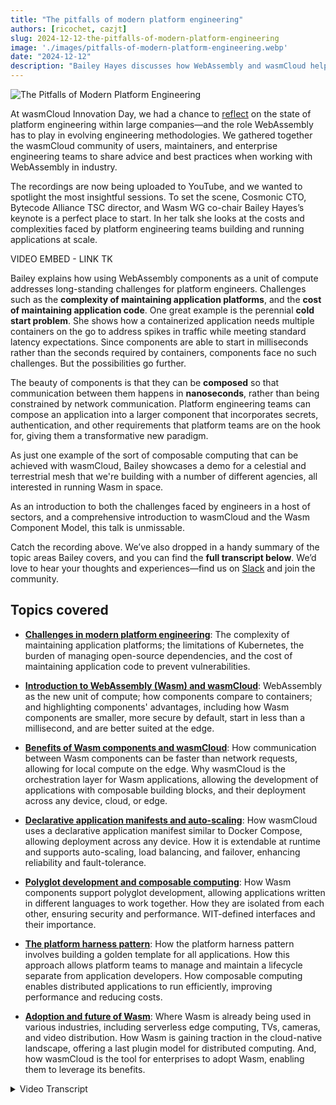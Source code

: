 ```yaml
---
title: "The pitfalls of modern platform engineering"
authors: [ricochet, cazjt]
slug: 2024-12-12-the-pitfalls-of-modern-platform-engineering
image: './images/pitfalls-of-modern-platform-engineering.webp'
date: "2024-12-12"
description: "Bailey Hayes discusses how WebAssembly and wasmCloud help platform engineering teams tackle the costs and complexities of building and running applications at scale."
---
```


![The Pitfalls of Modern Platform Engineering](./images/pitfalls-of-modern-platform-engineering.webp)

At wasmCloud Innovation Day, we had a chance to [reflect](https://wasmcloud.com/blog/2024-09-24-wasmcloud-innovation-day-2024-in-review) on the state of platform engineering within large companies—and the role WebAssembly has to play in evolving engineering methodologies. We gathered together the wasmCloud community of users, maintainers, and enterprise engineering teams to share advice and best practices when working with WebAssembly in industry.

The recordings are now being uploaded to YouTube, and we wanted to spotlight the most insightful sessions. To set the scene, Cosmonic CTO, Bytecode Alliance TSC director, and Wasm WG co-chair Bailey Hayes’s keynote is a perfect place to start. In her talk she looks at the costs and complexities faced by platform engineering teams building and running applications at scale.

VIDEO EMBED - LINK TK

Bailey explains how using WebAssembly components as a unit of compute addresses long-standing challenges for platform engineers. Challenges such as the **complexity of maintaining application platforms**, and the **cost of maintaining application code**. One great example is the perennial **cold start problem**. She shows how a containerized application needs multiple containers on the go to address spikes in traffic while meeting standard latency expectations. Since components are able to start in milliseconds rather than the seconds required by containers, components face no such challenges. But the possibilities go further.

The beauty of components is that they can be **composed** so that communication between them happens in **nanoseconds**, rather than being constrained by network communication. Platform engineering teams can compose an application into a larger component that incorporates secrets, authentication, and other requirements that platform teams are on the hook for, giving them a transformative new paradigm.

As just one example of the sort of composable computing that can be achieved with wasmCloud, Bailey showcases a demo for a celestial and terrestrial mesh that we're building with a number of different agencies, all interested in running Wasm in space.

As an introduction to both the challenges faced by engineers in a host of sectors, and a comprehensive introduction to wasmCloud and the Wasm Component Model, this talk is unmissable.

Catch the recording above. We’ve also dropped in a handy summary of the topic areas Bailey covers, and you can find the **full transcript below**. We’d love to hear your thoughts and experiences—find us on [Slack](https://wasmcloud.slack.com/) and join the community.

## Topics covered

- [**Challenges in modern platform engineering**](/blog/2024-12-12-the-pitfalls-of-modern-platform-engineering#challenges-in-modern-platform-engineering): The complexity of maintaining application platforms; the limitations of Kubernetes, the burden of managing open-source dependencies, and the cost of maintaining application code to prevent vulnerabilities.

- [**Introduction to WebAssembly (Wasm) and wasmCloud**](/blog/2024-12-12-the-pitfalls-of-modern-platform-engineering#introduction-to-webassembly-wasm-and-wasmcloud): WebAssembly as the new unit of compute; how components compare to containers; and highlighting components' advantages, including how Wasm components are smaller, more secure by default, start in less than a millisecond, and are better suited at the edge. 

- [**Benefits of Wasm components and wasmCloud**](/blog/2024-12-12-the-pitfalls-of-modern-platform-engineering#benefits-of-wasm-components-and-wasmcloud): How communication between Wasm components can be faster than network requests, allowing for local compute on the edge. Why wasmCloud is the orchestration layer for Wasm applications, allowing the development of applications with composable building blocks, and their deployment across any device, cloud, or edge.

- [**Declarative application manifests and auto-scaling**](/blog/2024-12-12-the-pitfalls-of-modern-platform-engineering#declarative-application-manifests-and-auto-scaling): How wasmCloud uses a declarative application manifest similar to Docker Compose, allowing deployment across any device. How it is extendable at runtime and supports auto-scaling, load balancing, and failover, enhancing reliability and fault-tolerance.

- [**Polyglot development and composable computing**](/blog/2024-12-12-the-pitfalls-of-modern-platform-engineering#polyglot-development-and-composable-computing): How Wasm components support polyglot development, allowing applications written in different languages to work together. How they are isolated from each other, ensuring security and performance. WIT-defined interfaces and their importance.

- [**The platform harness pattern**](/blog/2024-12-12-the-pitfalls-of-modern-platform-engineering#the-platform-harness-pattern): How the platform harness pattern involves building a golden template for all applications. How this approach allows platform teams to manage and maintain a lifecycle separate from application developers. How composable computing enables distributed applications to run efficiently, improving performance and reducing costs.

- [**Adoption and future of Wasm**](/blog/2024-12-12-the-pitfalls-of-modern-platform-engineering#adoption-and-future-of-wasm): Where Wasm is already being used in various industries, including serverless edge computing, TVs, cameras, and video distribution. How Wasm is gaining traction in the cloud-native landscape, offering a last plugin model for distributed computing. And, how wasmCloud is the tool for enterprises to adopt Wasm, enabling them to leverage its benefits.

<details>
<summary>Video Transcript</summary>

### Transcript

**Speakers**

Bailey Hayes, Brooks Townsend

**Brooks Townsend**

Without further ado, I'd like to introduce Bailey Hayes, who is a Technical Steering Committee Director at the Bytecode Alliance, WASI sub-group chair, and Cosmonic CTO. Bailey, take it away.

**Bailey Hayes**

Thank you. Brooks, glad to be here. Really excited to see so many faces joining us for the first time with wasmCloud. I wanted to start the day off by talking about some of the problems that we're looking to solve with wasmCloud, and that begins with some of the pitfalls in modern platform engineering.

To start, we need to define platform engineering. So, platform engineering as a practice really began during the containerization era and epoch of compute, where first we started with microservices, bundled those into VMs that allowed us to build out data centers, and eventually moved to the public cloud. But really there was this major paradigm shift that happened when we were able to package our applications into a container and then orchestrate those containers with Kubernetes.

That allowed infrastructure teams to evolve to be part of the team that's providing a platform and giving common application services like capabilities from Secrets management to authentication and authorization that then application developers are able to build on top of. Really, this was a massive improvement in our productivity and the types of things that we're able to build, but it does come with some pretty big problems, namely that applications today are just too expensive to build, maintain, and run.

### Challenges in modern platform engineering

That really starts with the initial application language choice, and the template that we build for all of our different apps across enterprises. We are tied into specific clients and frameworks that are part of and built for that language, and we have to maintain these apps on an app-by-app basis. Platform engineering teams are usually on the hook for the application platform layer&mdash;that's all of the authentication, observability, maybe even artifact registry, secrets, common storage layer, messaging and more types of capabilities. For the application platform team to be able to evolve their platform&mdash;if they are trying to make a new API level change or moving to a new major version&mdash;application developers have to update their dependencies.

But they're not just revving for being able to evolve the platform. They're revving because most of our application code is not our code. It's full of open source code, which is actually a great thing. It's amazing that we're able to do this, however, that comes with a significant cost and burden on maintaining your application code to prevent vulnerabilities. And so, both by having boilerplate code for your platform and for open source dependencies, we're constantly churning on this application like a hamster wheel of building apps, and we don't really have an easy way to wrangle that problem.

Now, on the running and deployment side, platform engineering teams are stuck managing these very expensive platforms. Typically, it's built on top of Kubernetes today&mdash;the orchestration layer&mdash;and it really lacks portability, because it doesn't allow us to run in many different types of environments, like on the edge. So throughout this platform evolution that we've seen moving through the public era, including containers as part of that era, but that being the major paradigm shift. I believe that today, we are now in a new componentization era, where our next distributed unit of compute is the WebAssembly component, orchestrated by wasmCloud.

### Introduction to WebAssembly (Wasm) and wasmCloud

So, let's take a step back and just do a kind of a basic comparison between Wasm and containers. You can think of Wasm as perhaps a tiny VM. So this type of direct comparison works. Okay. Containers themselves are much larger. They're usually on the order of megabytes to gigabytes, whereas a WebAssembly component is kilobytes or megabytes. WebAssembly components themselves are secure by default. For containers, we have to add a number of processes, best practices and tools to get them to a place where they are secure and provide the right level of isolation, but they're still not generally considered the right choice when you're trying to run arbitrary user code, and certainly not on a user's device.

Now the other difference here, while containers give us much more new layers of portability, those images are still CPU architecture-bound, whereas WebAssembly components&mdash;the `.wasm` file&mdash;doesn't need to change for any different environment, so long as that environment has a WebAssembly runtime for it. But perhaps the most important difference between containers and components is that containers start in seconds, whereas WebAssembly components start in less than a millisecond. And that really enables WebAssembly components to solve this major problem that we have in the industry&mdash;and that is it solves the cold start problem.

Containers, because they take several seconds to start, they have to effectively keep a pilot light on. They have to keep many different containers running, even though they're not necessarily servicing any requests, because when you get a burst of requests, it takes seconds to scale out, and your response time that a typical user expects is less than a second. So you can't wait on a new container to spin up. Compare that with a WebAssembly component. This list of numbers here, these are numbers that every programmer should know. You've probably seen this set of numbers before, but I think it's really important to highlight where WebAssembly components fit into this latency story.

![important latency numbers](./images/latency-numbers.jpg)

WebAssembly components, because they start in less than a millisecond, it means that it's so much faster than even making a network request. And so you're going to see new types of architectures evolve because of this new layer that WebAssembly components fit in. Why make a network request to somewhere else when you can be running that compute on the edge next to the user?

### Benefits of Wasm components and wasmCloud

Now, with every new unit of compute, every new thing that we're distributing around, you need a new orchestration layer for that, and that's what wasmCloud is. It's Wasm-native orchestration. It allows you to deploy and manage your Wasm applications across any device, cloud or edge, including your own. When we're building a WebAssembly component, you get a new way of simplifying the way that developers need to build, because you're able to reuse your logic with essentially composable building blocks, and that lets you eliminate boilerplate from your code. wasmCloud lets platform engineers build a component that slots in that the application developers themselves don't have to manage.

One thing I really want to highlight here is that Wasm-native also works with cloud native; it has all of the existing cloud native technology integrations that you would expect. A common deployment strategy for wasmCloud actually is to be able to run on Kubernetes and orchestrate your applications with wasmCloud. When we compose applications, we're doing that in wasmCloud with open standards and common interfaces for platform capabilities. These can be swapped at runtime, allowing you to do upgrades for maintenance, or even changing out the vendor entirely. Because these APIs are at a high level, they're vendor-agnostic.

We also allow you to write your own custom capabilities and interfaces, and we've had an amazing amount of success&mdash;we'll be doing later deep dives on our integrations with Postgres and Couchbase.

### Declarative application manifests and auto-scaling

One thing to understand when we're talking about building apps for wasmCloud is that we have a declarative application manifest. You might later today hear the word "wadm"&mdash;that's what we're talking about there: the WebAssembly Application Deployment Manifest. And you can just think of that as like a Docker Compose file, but for Wasm. When we run WebAssembly applications in a deployment, we allow you to run that across any device, server, or cloud.

This is something that's very, very different from other types of application architectures. It allows you to have a seamless distributed network that automatically load-balances and fails over to available compute. We support vertical and horizontal autoscaling with automatic failover, allowing you to reach this new level of reliability and fault-tolerant applications. Another added benefit here is that we do all of this routing locally first. So, if you're working in one region and there is a type of capability that's closer to you, we route to that first before reaching over across a different region.

In this scenario, we're talking about orchestrating Wasm applications. You know that Kubernetes is a container orchestrator, so you can at least think of wasmCloud as Kubernetes, but for Wasm.

![wasmCloud is extendable at runtime](./images/extendable-at-runtime.jpeg)

Another major feature of wasmCloud is that it's extendable at runtime. This is effectively a view of our stack for wasmCloud, where we support WebAssembly components that run in a Wasm sandbox. We have our Wasm host, which embeds a WebAssembly runtime called wasmtime, and then we have many different capability providers that are extendable at runtime.

A single WebAssembly component has things that are called imports and exports. These are basically APIs for imports. These are the things that my component needs to run, and my exports are the things that my component provides. So in this case, I may be getting many different secure capabilities that are built into my host. These are often the WASI APIs that you see, and I can also import from extendable capabilities that can be swapped at runtime.

Another amazing feature is that WebAssembly components themselves can build on top of each other, just like Lego blocks. And in this case, I can have one component who imports (AKA depends on) another component that exports an interface that it needs to run. So you might be thinking, "Why components? We already have containers. We have had amazing success with containers. So why do we need to go back to the drawing board on our fundamental piece of compute?" And really, I think that part of the problem is the way that we manage.

### Polyglot development and composable computing

With containers, we're bringing in the whole world, whereas with WebAssembly components, we get down to exactly your business logic that is bundled into the app. And when we start back from first principles, we know that we need to use applications that are written in many different languages. We need to be able to support polyglot and so we're able to do that with WebAssembly components, where one component written in Rust and another component written in Go can compose together and communicate over interfaces that are designed so that we can do interface-driven development.

And they are also shared nothing leaks, so each component is actually still isolated from each other. Now you would think that, with this level of isolation, there would be this massive performance cost, but that's really not the case, going back to our latency numbers. Now imagine two components that are composed together, in that case, they're actually able to run in the same process, which means when I communicate across that boundary, it happens in nanoseconds. And that is a major difference and a game-changer.

Now the way that we define these interfaces is with an IDL called WIT (Wasm Interface Types). It gives us some new capabilities that we don't have in OpenAPI or other IDL-type technologies, and that really comes down to the interface types that we get out of the WebAssembly component model. Namely things like resources and streams that give us the ability to manage the lifetime and lifecycle of components as they're composed together, and in wasmCloud as they're distributed over the network. Later on, Brooks Townsend is going to give a deep dive on how we're able to use resources in a way that solves privacy and security concerns with our secrets.

### The platform harness pattern

More than anything, by using WebAssembly components as our primary unit of compute, we can see emerging types of patterns that are going to help platform engineering teams solve major problems that they're experiencing today. And I believe it's with the platform harness pattern. We're seeing that across many different enterprises that are adopting Wasm code, where essentially they're building a golden template that all of their applications are able to compose with so that they create a single component that isolates and I would say, wraps, effectively, all of the different logic that they need to be able to get; their authentication, their secrets. All of the basic things that platform engineering teams are on the hook to provide, but they have the benefit of managing that themselves and maintaining a lifecycle separate from the application developers component that just composes their app.

And, once this application component is composed together, you can see that it doesn't expose those imports. It can now just run with the basic standard APIs. So what that gets us to is composable computing that can be distributed across the core in the data center, across edges and clouds, and that's going to be a very powerful change in our industry. 

![composable computing](./images/composable-computing.jpg)

So to give you a taste of the art of the possible, I'm going to give you a demonstration of a celestial and terrestrial mesh.

### Example: Celestial and terrestrial mesh

This is something that we are building in partnership with a number of different agencies that are interested in running WebAssembly in space. What I'm showing here on the screen is a world map with different data centers deployed in Azure and their connectivity over the internet. The job of this application is to identify whether or not something is a boat. 

![boat identification demo](./images/wasmcloudspace.webp)

So it's doing image classification. Once I upload an image, imagine some satellite has just taken this photo, and I need to image classify whether or not this was actually a ship. In this case, it decided that it was not a ship.

So my prompt engineering here isn't amazing. It's pretty simple. Okay, this one is a ship. Let's do something else. Let's go right back up. Let me give it something that is definitely not a ship. And this is a member of our team. His name is Oscar, and he is not a boat&mdash;that is Oscar. And we'll do just one more boat before we're done, just so I can know that here's a boat that one's actually an AI generated boat, but it's real enough for an image classification system. So we'll dive a little bit more into the different pieces and parts that make this app real, from the different capability providers as part of it. But I wanted to go ahead and introduce you to the use case.

This is a different view of showing, essentially, that global view that I showed a second ago, where we have a distributed compute mesh. The use cases for this that we're seeing are actively growing, and today's methodologies just can't achieve it. Kubernetes itself and containers are not well suited for running in embedded devices on the edge, whereas WebAssembly is fantastic for that use case, and composing all of this together with the right enterprise-ready security and compliance controls, it makes wasmCloud ready for organizations to adopt.

### Adoption and future of Wasm

Now, you might be thinking this is new to you, but I just want you to let you know that this technology has actually already won. We're seeing it from Fastly and Cloudflare for serverless edge computing. It's in your TV. It's probably in my camera right now. It is definitely in Zoom that we're running. It is the way that we distribute our videos from Prime Video, Disney Plus, etc. It is taking over the cloud native landscape by storm as being the last plugin model that you'll ever need. So that means that Wasm has taken over the industry, and you're using it everywhere. The future is here. It's just not evenly distributed. So I hope today you'll learn how wasmCloud is the ‘picks and shovels’ that you need to bring Wasm into your enterprise. Thank you.

</details>
